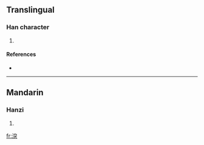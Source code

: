 ==Translingual==

===Han character===
{{Han char|rn=85|rad=水|as=09|sn=12|four=3314<sub>3</sub>|canj=水十金大 (EJCK)}}

# {{defn|Han|sort=水09}}

====References====
* {{Han ref|kx=0637.270|dkj=17856|dj=1044.200|hdz=31687.050|uh=6E65|ud=28261|bh=DA4C|bd=55884}}

----

==Mandarin==

===Hanzi===
{{cmn-hanzi|pin=[[tú]] ([[tu2]])|wg=t'u<sup>2</sup>}}

# {{defn|Mandarin}}

[[fr:湥]]
